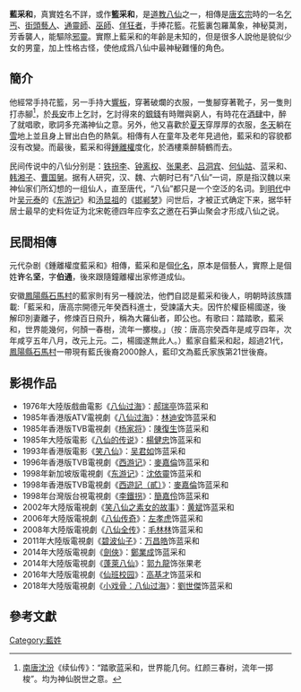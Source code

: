 
{{Infobox Taoist<!-- 道教人物信息框 -->
| 圖像            = Lan Caihe.jpg
| 圖像大小        = 200px
| 圖像說明        = 蓝采和画像
| 姓名            = 蓝采和
| 字              =
| 號              = 
| 出生日期        = 
| 出生地          = 
| 逝世日期        = 
| 逝世地点        = 
| 居住地          = 
| 籍貫            = 
| 公民權          =
| 國籍            = [[唐朝|唐朝]]
| 種族            = [[汉族|汉族]]
| 著名成就        = 
| 宗派            = 
| 呼號            = 
| 修行法門        = 
| 頭銜            = 
| 教育程度        = 
| 修煉地          = 
| 師承            = [[钟离权|钟离权]]
| 徒弟與學生      = 
| 何者的化身與轉世= 
| 轉世為          = 
| 傳人            = 
| 著作            = 
| 獎項            = 
| 簽名            = 
| 備註            = 
}}

'''藍采和'''，真實姓名不詳，或作'''籃采和'''，是[[道教|道教]][[八仙|八仙]]之一，相傳是[[唐玄宗|唐玄宗]]時的一名[[乞丐|乞丐]]、[[街頭藝人|街頭藝人]]、[[通靈|通靈師]]、[[巫師|巫師]]、[[佯狂者|佯狂者]]，手捧花籃。花籃裏包羅萬象，神秘莫測，芳香襲人，能驅除[[邪靈|邪靈]]。實際上藍采和的年齡是未知的，但是很多人說他是貌似少女的男童，加上性格古怪，使他成爲八仙中最神秘難懂的角色。

==簡介==
他經常手持花籃，另一手持大[[響板|響板]]，穿著破爛的衣服，一隻腳穿著靴子，另一隻則打赤腳<ref>[[南唐|南唐]][[沈汾|沈汾]]《续仙传》：“踏歌蓝采和，世界能几何。红颜三春树，流年一掷梭”。均为神仙脱世之意。</ref>，於[[長安|長安]]市上乞討，乞討得來的[[銀錢|銀錢]]有時贈與窮人，有時花在[[酒肆|酒肆]]中，醉了就唱歌，歌詞多充滿神仙之意。另外，他又喜歡於[[夏天|夏天]]穿厚厚的衣服，[[冬天|冬天]]躺在[[雪|雪]]地上並且身上冒出白色的熱氣。相傳有人在童年及老年見過他，藍采和的容貌都沒有改變。而最後，藍采和得[[鍾離權|鍾離權]]度化，於酒樓乘醉騎鶴而去。

民间传说中的八仙分别是：[[铁拐李|铁拐李]]、[[钟离权|钟离权]]、[[张果老|张果老]]、[[吕洞宾|吕洞宾]]、[[何仙姑|何仙姑]]、蓝采和、[[韩湘子|韩湘子]]、[[曹国舅|曹国舅]]。据有人研究，汉、魏、六朝时已有“八仙”一词，原是指汉魏以来神仙家们所幻想的一组仙人，直至唐代，“八仙”都只是一个空泛的名词。到[[明代|明代]]中叶[[吴元泰|吴元泰]]的《[[东游记|东游记]]》和[[汤显祖|汤显祖]]的《[[邯郸梦|邯郸梦]]》问世后，才被正式确定下来，据华轩居士最早的史料佐证为北宋乾德四年应李玄之邀在石笋山聚会才形成八仙之说。

== 民間相傳 ==
元代杂剧《鍾離權度藍采和》相傳，藍采和是個[[化名|化名]]，原本是個藝人，實際上是個姓'''许'''名'''坚'''，字'''伯通'''，後來跟隨鐘離權出家修道成仙。

安徽[[鳳陽縣|鳳陽縣]][[石馬村|石馬村]]的藍家則有另一種說法，他們自認是藍采和後人，明朝時該族譜載:「藍采和，唐高宗開德元年癸酉科進士，受諫議大夫。因忤於權臣楊國遂，後解印別妻離子，修煉百日飛升，稱為大羅仙者，即公也。有歌曰：踏踏歌，藍采和，世界能幾何，何顏一春樹，流年一擲梭。」（按：唐高宗癸酉年是咸亨四年，次年咸亨五年八月，改元上元。二，楊國遂無此人。）藍家自藍采和起，超過21代，[[鳳陽縣|鳳陽縣]][[石馬村|石馬村]]一帶現有藍氏後裔2000餘人，藍印文為藍氏家族第21世後裔。

== 影視作品 ==
*1976年大陸版戲曲電影《[[八仙過海_(电影)|八仙过海]]》：[[郝瑞亭|郝瑞亭]]饰蓝采和
*1985年香港版ATV電視劇《[[八仙過海_(電視劇)|八仙过海]]》：[[林迪安|林迪安]]饰蓝采和
*1985年香港版TVB電視劇《[[楊家將_(無綫電視劇)|杨家将]]》：[[陳復生|陳復生]]饰蓝采和
*1985年大陸版電影《[[八仙的传说|八仙的传说]]》：[[楊健忠|楊健忠]]饰蓝采和
*1993年香港版電影《[[笑八仙|笑八仙]]》：[[吴君如|吴君如]]饰蓝采和
*1996年香港版TVB電視劇《[[西遊記_(無綫電視劇)|西游记]]》：[[麥嘉倫|麥嘉倫]]饰蓝采和
*1998年新加坡版電視劇《[[東遊記_(1998年電視劇)|东游记]]》：[[沈依靈|沈依靈]]饰蓝采和
*1998年香港版TVB電視劇《[[西遊記（貳）|西遊記（貳）]]》：[[麥嘉倫|麥嘉倫]]饰蓝采和
*1998年台灣版台視電視劇《[[李鐵拐_(電視劇)|李鐵拐]]》：[[簡嘉伶|簡嘉伶]]饰蓝采和
*2002年大陸版電視劇《[[笑八仙之素女的故事|笑八仙之素女的故事]]》：[[黄斌|黄斌]]饰蓝采和
*2006年大陸版電視劇《[[八仙传奇|八仙传奇]]》：[[左孝虎|左孝虎]]饰蓝采和
*2008年大陸版電視劇《[[八仙全传|八仙全传]]》：[[毛林林|毛林林]]饰蓝采和
*2011年大陸版電視劇《[[碧波仙子_(電視劇)|碧波仙子]]》：[[万昌皓|万昌皓]]饰蓝采和
*2014年大陸版電視劇《[[劍俠|劍俠]]》：[[鄭業成|鄭業成]]饰蓝采和
*2014年大陸版電視劇《[[蓬萊八仙|蓬萊八仙]]》：[[郭九龍|郭九龍]]饰张果老
*2016年大陸版電視劇《[[仙班校园|仙班校园]]》：[[高基才|高基才]]饰蓝采和
*2018年大陸版電視劇《[[小戏骨|小戏骨：八仙过海]]》：[[劉世傑|劉世傑]]饰蓝采和

==參考文獻==
{{reflist}}

{{八仙}}
[[Category:藍姓|Category:藍姓]]